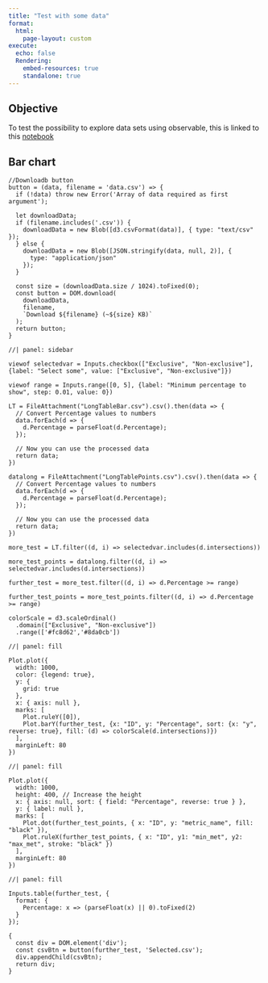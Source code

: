```yaml
---
title: "Test with some data"
format: 
  html:
    page-layout: custom
execute:
  echo: false
  Rendering:
    embed-resources: true
    standalone: true
---
```


## Objective

To test the possibility to explore data sets using observable, this is linked to this [notebook](https://observablehq.com/d/befcd4c865b3b17d)

## Bar chart
```ojs

//Downloadb button
button = (data, filename = 'data.csv') => {
  if (!data) throw new Error('Array of data required as first argument');

  let downloadData;
  if (filename.includes('.csv')) {
    downloadData = new Blob([d3.csvFormat(data)], { type: "text/csv" });
  } else {
    downloadData = new Blob([JSON.stringify(data, null, 2)], {
      type: "application/json"
    });
  }

  const size = (downloadData.size / 1024).toFixed(0);
  const button = DOM.download(
    downloadData,
    filename,
    `Download ${filename} (~${size} KB)`
  );
  return button;
}
```



```ojs
//| panel: sidebar

viewof selectedvar = Inputs.checkbox(["Exclusive", "Non-exclusive"], {label: "Select some", value: ["Exclusive", "Non-exclusive"]})

viewof range = Inputs.range([0, 5], {label: "Minimum percentage to show", step: 0.01, value: 0})
```


```ojs
LT = FileAttachment("LongTableBar.csv").csv().then(data => {
  // Convert Percentage values to numbers
  data.forEach(d => {
    d.Percentage = parseFloat(d.Percentage);
  });

  // Now you can use the processed data
  return data;
})
```

```ojs
datalong = FileAttachment("LongTablePoints.csv").csv().then(data => {
  // Convert Percentage values to numbers
  data.forEach(d => {
    d.Percentage = parseFloat(d.Percentage);
  });

  // Now you can use the processed data
  return data;
})
```




```ojs
more_test = LT.filter((d, i) => selectedvar.includes(d.intersections))
```

```ojs
more_test_points = datalong.filter((d, i) => selectedvar.includes(d.intersections))
```

```ojs
further_test = more_test.filter((d, i) => d.Percentage >= range)
```

```ojs
further_test_points = more_test_points.filter((d, i) => d.Percentage >= range)
```

```ojs
colorScale = d3.scaleOrdinal()
  .domain(["Exclusive", "Non-exclusive"])
  .range(['#fc8d62','#8da0cb'])
```

```ojs
//| panel: fill

Plot.plot({
  width: 1000,
  color: {legend: true},
  y: {
    grid: true
  },
  x: { axis: null },
  marks: [
    Plot.ruleY([0]),
    Plot.barY(further_test, {x: "ID", y: "Percentage", sort: {x: "y", reverse: true}, fill: (d) => colorScale(d.intersections)})
  ],
  marginLeft: 80
})
```


```ojs
//| panel: fill

Plot.plot({
  width: 1000,
  height: 400, // Increase the height
  x: { axis: null, sort: { field: "Percentage", reverse: true } },
  y: { label: null },
  marks: [
    Plot.dot(further_test_points, { x: "ID", y: "metric_name", fill: "black" }),
    Plot.ruleX(further_test_points, { x: "ID", y1: "min_met", y2: "max_met", stroke: "black" })
  ],
  marginLeft: 80
})
```



```ojs
//| panel: fill
 
Inputs.table(further_test, {
  format: {
    Percentage: x => (parseFloat(x) || 0).toFixed(2)
  }
});

```

```ojs
{
  const div = DOM.element('div');
  const csvBtn = button(further_test, 'Selected.csv');
  div.appendChild(csvBtn);
  return div;
}
```



